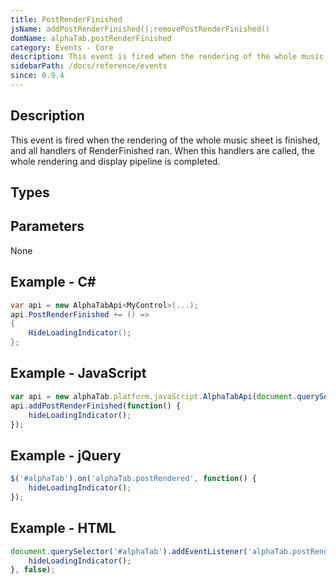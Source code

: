 ```yaml
---
title: PostRenderFinished
jsName: addPostRenderFinished();removePostRenderFinished()
domName: alphaTab.postRenderFinished
category: Events - Core
description: This event is fired when the rendering of the whole music sheet is finished, and all handlers of RenderFinished ran.
sidebarPath: /docs/reference/events
since: 0.9.4
---
```



## Description
This event is fired when the rendering of the whole music sheet is finished, and all handlers of RenderFinished ran. When this 
handlers are called, the whole rendering and display pipeline is completed. 

<EventDescription metadata={metadata} />

## Types

<TypeTable>
    <TypeRow type="net" name="Action" />    
    <TypeRow type="js" name="function()" />    
</TypeTable>

## Parameters
None

## Example - C#

```cs
var api = new AlphaTabApi<MyControl>(...);
api.PostRenderFinished += () => 
{
    HideLoadingIndicator();
};
```

## Example - JavaScript

```js
var api = new alphaTab.platform.javaScript.AlphaTabApi(document.querySelector('#alphaTab'));
api.addPostRenderFinished(function() {
    hideLoadingIndicator();
});  
```

## Example - jQuery

```js
$('#alphaTab').on('alphaTab.postRendered', function() {
    hideLoadingIndicator();
});
```

## Example - HTML

```js
document.querySelector('#alphaTab').addEventListener('alphaTab.postRendered', function(e) {
    hideLoadingIndicator();
}, false);
```